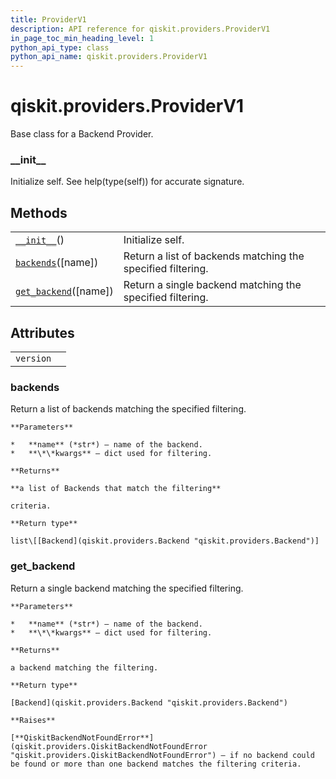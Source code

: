 ```yaml
---
title: ProviderV1
description: API reference for qiskit.providers.ProviderV1
in_page_toc_min_heading_level: 1
python_api_type: class
python_api_name: qiskit.providers.ProviderV1
---
```


<span id="qiskit-providers-providerv1" />

# qiskit.providers.ProviderV1

<Class id="qiskit.providers.ProviderV1" isDedicatedPage={true} github="https://github.com/qiskit/qiskit/tree/stable/0.18/qiskit/providers/provider.py" signature="ProviderV1" modifiers="class">
  Base class for a Backend Provider.

  ### \_\_init\_\_

  <Function id="qiskit.providers.ProviderV1.__init__" signature="__init__()">
    Initialize self. See help(type(self)) for accurate signature.
  </Function>

  ## Methods

  |                                                                                                              |                                                             |
  | ------------------------------------------------------------------------------------------------------------ | ----------------------------------------------------------- |
  | [`__init__`](#qiskit.providers.ProviderV1.__init__ "qiskit.providers.ProviderV1.__init__")()                 | Initialize self.                                            |
  | [`backends`](#qiskit.providers.ProviderV1.backends "qiskit.providers.ProviderV1.backends")(\[name])          | Return a list of backends matching the specified filtering. |
  | [`get_backend`](#qiskit.providers.ProviderV1.get_backend "qiskit.providers.ProviderV1.get_backend")(\[name]) | Return a single backend matching the specified filtering.   |

  ## Attributes

  |           |   |
  | --------- | - |
  | `version` |   |

  ### backends

  <Function id="qiskit.providers.ProviderV1.backends" signature="backends(name=None, **kwargs)" modifiers="abstract">
    Return a list of backends matching the specified filtering.

    **Parameters**

    *   **name** (*str*) – name of the backend.
    *   **\*\*kwargs** – dict used for filtering.

    **Returns**

    **a list of Backends that match the filtering**

    criteria.

    **Return type**

    list\[[Backend](qiskit.providers.Backend "qiskit.providers.Backend")]
  </Function>

  ### get\_backend

  <Function id="qiskit.providers.ProviderV1.get_backend" signature="get_backend(name=None, **kwargs)">
    Return a single backend matching the specified filtering.

    **Parameters**

    *   **name** (*str*) – name of the backend.
    *   **\*\*kwargs** – dict used for filtering.

    **Returns**

    a backend matching the filtering.

    **Return type**

    [Backend](qiskit.providers.Backend "qiskit.providers.Backend")

    **Raises**

    [**QiskitBackendNotFoundError**](qiskit.providers.QiskitBackendNotFoundError "qiskit.providers.QiskitBackendNotFoundError") – if no backend could be found or more than one backend matches the filtering criteria.
  </Function>
</Class>


